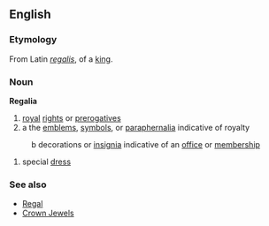 ==English==
===Etymology===
From Latin ''[[regalis]]'', of a [[king]].

===Noun===

'''Regalia'''

# [[royal]] [[right]]s or [[prerogative]]s
# a  the [[emblem]]s, [[symbol]]s, or [[paraphernalia]] indicative of royalty 
:b  decorations or [[insignia]] indicative of an [[office]] or [[membership]]
#  special [[dress]]

===See also===
*[[Regal]]
*[[W:Crown Jewels|Crown Jewels]]